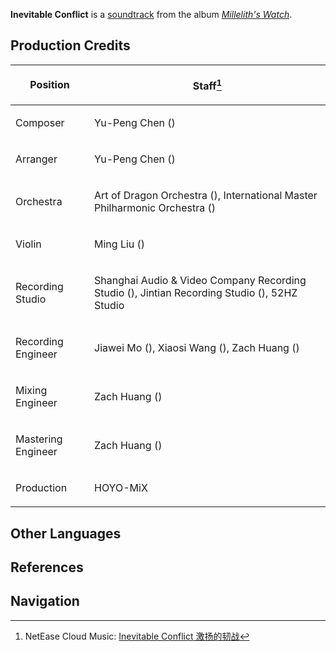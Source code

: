 {{Soundtrack Infobox
|title          =
|image          = Millelith's Watch.png
|album          = Millelith's Watch
|disc           = 3
|number         = 40
|featured       =
|featured2      =
|featured3      =
|featured_disc  =
|featured_disc2 =
|featured_disc3 =
|youtube_id     = ZuV38DZQgvM
|spotify_id     = 6mtLr20txasc9z9TnGBCao
|played_in      = The Chasm: Underground Mines
|during         = [[Chasm Nail|The Court of Pillars]] (Combat)
|domain         =
|previous       = Impending Danger
|next           =
}}
{{Description|The strange stone within the crag rouses the slumbering serpent hidden in the depths.|[https://hoyolab.com/topicDetail/2525 Echoes of The Chasm]}}
'''Inevitable Conflict''' is a [[soundtrack]] from the album ''[[Millelith's Watch]]''.

==Production Credits==
{| class="wikitable" style="text-align:left; height:0.5em"
! Position
! Staff<ref>NetEase Cloud Music: [https://music.163.com/#/song?id=1956543025 Inevitable Conflict 激扬的韧战]</ref>
|-
! Composer
| Yu-Peng Chen ({{Lang|zh=陈致逸|mini=1}})
|-
! Arranger
| Yu-Peng Chen ({{Lang|zh=陈致逸|mini=1}})
|-
! Orchestra
| Art of Dragon Orchestra ({{Lang|zh=龙之艺交响乐团|mini=1}}), International Master Philharmonic Orchestra ({{Lang|zh=国际首席爱乐乐团|mini=1}})
|-
! Violin
| Ming Liu ({{Lang|zh=柳鸣|mini=1}})
|-
! Recording Studio
| Shanghai Audio & Video Company Recording Studio ({{Lang|zh=上海音像公司录音棚|mini=1}}), Jintian Recording Studio ({{Lang|zh=金田录音棚|mini=1}}), 52HZ Studio
|-
! Recording Engineer
| Jiawei Mo ({{Lang|zh=莫家伟|mini=1}}), Xiaosi Wang ({{Lang|zh=王小四|mini=1}}), Zach Huang ({{Lang|zh=黄巍|mini=1}})
|-
! Mixing Engineer
| Zach Huang ({{Lang|zh=黄巍|mini=1}})
|-
! Mastering Engineer
| Zach Huang ({{Lang|zh=黄巍|mini=1}})
|-
! Production
| HOYO-MiX
|}
<!--
==Videos==
<gallery hideaddbutton="true" captionalign="center">
</gallery>
==Trivia==
-->
==Other Languages==
{{Other Languages
|default_hidden = 1
|en      = Inevitable Conflict
|zhs     = 激扬的韧战
|zhs_rm  = Jīyáng de Rènzhàn
|ja      = 白熱する接戦
|ja_rm   = Hakunetsu Suru Sessen{{Assumed}}
}}

==References==
{{Reflist}}

==Navigation==
{{Soundtrack Navbox|Millelith's Watch}}